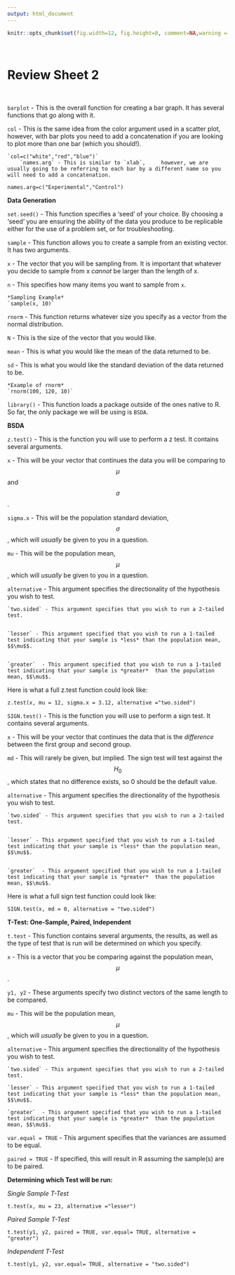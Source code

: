 ```yaml
---
output: html_document
---
```

```r
knitr::opts_chunk$set(fig.width=12, fig.height=8, comment=NA,warning = FALSE)
```
<br>

# Review Sheet 2

<br>

`barplot` - This is the overall function for creating a bar graph. It has several functions that go along with it.

  
  `col` - This is the same idea from the color argument used in a scatter plot, however, with bar plots you need to add a concatenation if you are looking to plot more than one bar (which you should!).
      
    `col=c("white","red","blue")`
        `names.arg` - This is similar to `xlab`,     however, we are usually going to be referring to each bar by a different name so you will need to add a concatenation.
  `names.arg=c("Experimental","Control")`

**Data Generation**

`set.seed()` - This function specifies a ‘seed’ of your choice. By choosing a ‘seed’ you are ensuring the ability of the data you produce to be replicable either for the use of a problem set, or for troubleshooting. 

`sample`  - This function allows you to create a sample from an existing vector. It has two arguments. 


  `x` - The vector that you will be sampling from. It is important that whatever you decide to sample from x *cannot* be larger than the length of x.


  `n` - This specifies how many items you  want to sample from `x`. 


    *Sampling Example* 
    `sample(x, 10)`

`rnorm` - This function returns whatever size you specify as a vector from the normal distribution.


  `N` - This is the size of the vector that you would like.


  `mean` - This is what you would like the mean of the data returned to be.


  `sd` - This is what you would like the standard deviation of the data returned to be. 


    *Example of rnorm* 
    `rnorm(100, 120, 10)`

`library()` - This function loads a package outside of the ones native to R. So far, the only package we will be using is `BSDA`. 

**BSDA** 

`z.test()` -  This is the function you will use to perform a z test. It contains several arguments.


  `x` - This will be your vector that continues the data you will be comparing to $$\mu$$ and $$\sigma$$.


  `sigma.x` - This will be the population standard deviation, $$\sigma$$, which will *usually* be given to you in a question.


  `mu` - This will be the population mean, $$\mu$$, which will *usually* be given to you in a question. 


  `alternative` - This argument specifies the directionality of the hypothesis you wish to test. 


    `two.sided` - This argument specifies that you wish to run a 2-tailed test. 


    `lesser` - This argument specified that you wish to run a 1-tailed test indicating that your sample is *less* than the population mean, $$\mu$$.


    `greater`  - This argument specified that you wish to run a 1-tailed test indicating that your sample is *greater*  than the population mean, $$\mu$$.


  Here is what a full z.test function could look like:


  `z.test(x, mu = 12, sigma.x = 3.12, alternative ="two.sided")`

`SIGN.test()` -  This is the function you will use to perform a sign test. It contains several arguments.


  `x` - This will be your vector that continues the data that is the *difference* between the first group and second group. 


  `md` - This will rarely be given, but implied. The sign test will test against the $$H_0$$, which states that no difference exists, so 0 should be the default value. 


  `alternative` - This argument specifies the directionality of the hypothesis you wish to test. 


    `two.sided` - This argument specifies that you wish to run a 2-tailed test. 


    `lesser` - This argument specified that you wish to run a 1-tailed test indicating that your sample is *less* than the population mean, $$\mu$$.


    `greater`  - This argument specified that you wish to run a 1-tailed test indicating that your sample is *greater*  than the population mean, $$\mu$$.


  Here is what a full sign test function could look like:


  `SIGN.test(x, md = 0, alternative = "two.sided")`

**T-Test: One-Sample, Paired, Independent**

`t.test` - This function contains several arguments, the results, as well as the type of test that is run will be determined on which you specify. 


  `x` - This is a vector that you be comparing against the population mean, $$\mu$$.


  `y1, y2` - These arguments specify two distinct vectors of the same length to be compared. 


  `mu` - This will be the population mean, $$\mu$$, which will *usually* be given to you in a question. 


  `alternative` - This argument specifies the directionality of the hypothesis you wish to test. 
  
    `two.sided` - This argument specifies that you wish to run a 2-tailed test. 
  
    `lesser` - This argument specified that you wish to run a 1-tailed test indicating that your sample is *less* than the population mean, $$\mu$$.
  
    `greater`  - This argument specified that you wish to run a 1-tailed test indicating that your sample is *greater*  than the population mean, $$\mu$$.


  
  `var.equal = TRUE` - This argument specifies that the variances are assumed to be equal. 


  `paired = TRUE` - If specified, this will result in R assuming the sample(s) are to be paired.

**Determining which Test will be run:**

*Single Sample T-Test*

`t.test(x, mu = 23, alternative ="lesser")`

*Paired Sample T-Test*

`t.test(y1, y2, paired = TRUE, var.equal= TRUE, alternative = "greater")`

*Independent T-Test*

`t.test(y1, y2, var.equal= TRUE, alternative = "two.sided")`






